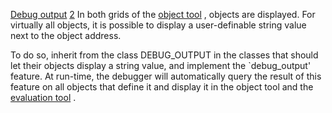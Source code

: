 [[Property:title|Debug output]]
[[Property:weight|2]]
In both grids of the [[Objects tool: Introduction|object tool]] , objects are displayed. For virtually all objects, it is possible to display a user-definable string value next to the object address. 

To do so, inherit from the class <eiffel>DEBUG_OUTPUT</eiffel> in the classes that should let their objects display a string value, and implement the `debug_output' feature. At run-time, the debugger will automatically query the result of this feature on all objects that define it and display it in the object tool and the [[Expression evaluation|evaluation tool]] . 

{{sample| '''Sample''': The <eiffel>NUMERIC</eiffel> class inherits from the <eiffel>DEBUG_OUTPUT</eiffel> one so that it is possible to see the value of *_REF objects without expanding them. }}

{{tip| '''Tip''': If an object has a long string output or an output with carriage returns, for instance, pick-and-drop it to the expanded display command  [[Image:debugger-expand-info-icon]]  in the object tool. }}




